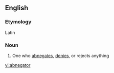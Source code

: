 ==English==

===Etymology===
Latin

===Noun===
{{en-noun}}

#{{rare}} One who [[abnegates]], [[denies]], or rejects anything

[[vi:abnegator]]
